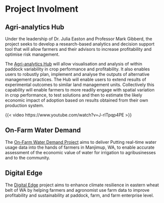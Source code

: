 # Project Involment

## Agri-analytics Hub

Under the leadership of Dr. Julia Easton and Professor Mark Gibberd, the project seeks to develop a research-based analytics and decision support tool that will allow farmers and their advisors to increase profitability and optimise risk management.

The [Agri-analytics Hub](https://www.foodagility.com/research/agri-analytics-hub) will allow visualisation and analysis of within paddock variability in crop performance and profitability. It also enables users to robustly plan, implement and analyse the outputs of alternative management practices. The Hub will enable users to extend results of experimental outcomes to similar land management units. Collectively this capability will enable farmers to more readily engage with spatial variation in crop performance, to test solutions and then to estimate the likely economic impact of adoption based on results obtained from their own production system.

{{< video https://www.youtube.com/watch?v=J-rITpqp4PE >}}

## On-Farm Water Demand

The [On-Farm Water Demand Project](https://www.foodagility.com/research/on-farm-water-demand) aims to deliver Putting real-time water usage data into the hands of farmers in Manjimup, WA, to enable accurate assessment of the economic value of water for irrigation to agribusinesses and to the community.

## Digital Edge

The [Digital Edge](https://hub.gga.org.au/next-generation-agribusiness-analytics-for-the-eastern-wheatbelt-curtin-university/) project aims to enhance climate resilience in eastern wheat belt of WA by helping farmers and agronomist use farm data to improve profitability and sustainability at paddock, farm, and farm enterprise level.
